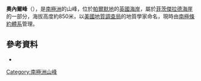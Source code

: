 {{coord|74|5|S|77|14|W|display=title}}

'''奧內爾峰'''（{{lang-en|O'Neill Peak}}），是[[南極洲|南極洲]]的山峰，位於[[帕爾默地|帕爾默地]]的[[英國海岸|英國海岸]]，屬於[[菲茨傑拉德海崖|菲茨傑拉德海崖]]的一部分，海拔高度約850米，以[[美國地質調查局|美國地質調查局]]的地質學家命名，現時由[[南極條約體系|南極條約體系]]管理。

==參考資料==
*{{usgs-gazetteer}}

{{Antarctica-geo-stub}}
[[Category:南極洲山峰|Category:南極洲山峰]]